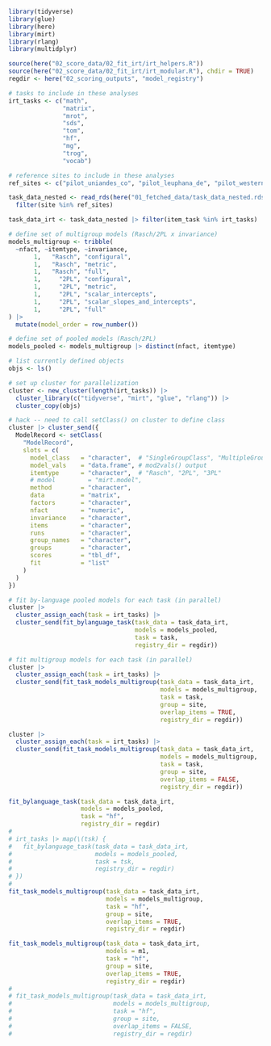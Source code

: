 ```r
library(tidyverse)
library(glue)
library(here)
library(mirt)
library(rlang)
library(multidplyr)

source(here("02_score_data/02_fit_irt/irt_helpers.R"))
source(here("02_score_data/02_fit_irt/irt_modular.R"), chdir = TRUE)
regdir <- here("02_scoring_outputs", "model_registry")

# tasks to include in these analyses
irt_tasks <- c("math",
               "matrix",
               "mrot",
               "sds",
               "tom",
               "hf",
               "mg",
               "trog",
               "vocab")

# reference sites to include in these analyses
ref_sites <- c("pilot_uniandes_co", "pilot_leuphana_de", "pilot_western_ca")

task_data_nested <- read_rds(here("01_fetched_data/task_data_nested.rds")) |>
  filter(site %in% ref_sites)

task_data_irt <- task_data_nested |> filter(item_task %in% irt_tasks)
```

```r
# define set of multigroup models (Rasch/2PL x invariance)
models_multigroup <- tribble(
  ~nfact, ~itemtype, ~invariance,
       1,   "Rasch", "configural",
       1,   "Rasch", "metric",
       1,   "Rasch", "full",
       1,     "2PL", "configural",
       1,     "2PL", "metric",
       1,     "2PL", "scalar_intercepts",
       1,     "2PL", "scalar_slopes_and_intercepts",
       1,     "2PL", "full"
) |>
  mutate(model_order = row_number())

# define set of pooled models (Rasch/2PL)
models_pooled <- models_multigroup |> distinct(nfact, itemtype)
```

```r
# list currently defined objects
objs <- ls()

# set up cluster for parallelization
cluster <- new_cluster(length(irt_tasks)) |>
  cluster_library(c("tidyverse", "mirt", "glue", "rlang")) |>
  cluster_copy(objs)

# hack -- need to call setClass() on cluster to define class 
cluster |> cluster_send({
  ModelRecord <- setClass(
    "ModelRecord",
    slots = c(
      model_class   = "character",  # "SingleGroupClass", "MultipleGroupClass"
      model_vals    = "data.frame", # mod2vals() output
      itemtype      = "character",  # "Rasch", "2PL", "3PL"
      # model         = "mirt.model",
      method        = "character",
      data          = "matrix",
      factors       = "character",
      nfact         = "numeric",
      invariance    = "character",
      items         = "character",
      runs          = "character",
      group_names   = "character",
      groups        = "character",
      scores        = "tbl_df",
      fit           = "list"
    )
  )
})

# fit by-language pooled models for each task (in parallel)
cluster |>
  cluster_assign_each(task = irt_tasks) |>
  cluster_send(fit_bylanguage_task(task_data = task_data_irt,
                                   models = models_pooled,
                                   task = task,
                                   registry_dir = regdir))

# fit multigroup models for each task (in parallel)
cluster |>
  cluster_assign_each(task = irt_tasks) |>
  cluster_send(fit_task_models_multigroup(task_data = task_data_irt,
                                          models = models_multigroup,
                                          task = task,
                                          group = site,
                                          overlap_items = TRUE,
                                          registry_dir = regdir))

cluster |>
  cluster_assign_each(task = irt_tasks) |>
  cluster_send(fit_task_models_multigroup(task_data = task_data_irt,
                                          models = models_multigroup,
                                          task = task,
                                          group = site,
                                          overlap_items = FALSE,
                                          registry_dir = regdir))
```

```r
fit_bylanguage_task(task_data = task_data_irt,
                    models = models_pooled,
                    task = "hf",
                    registry_dir = regdir)
# 
# irt_tasks |> map(\(tsk) {
#   fit_bylanguage_task(task_data = task_data_irt,
#                       models = models_pooled,
#                       task = tsk,
#                       registry_dir = regdir)
# })
# 
fit_task_models_multigroup(task_data = task_data_irt,
                           models = models_multigroup,
                           task = "hf",
                           group = site,
                           overlap_items = TRUE,
                           registry_dir = regdir)

fit_task_models_multigroup(task_data = task_data_irt,
                           models = m1,
                           task = "hf",
                           group = site,
                           overlap_items = TRUE,
                           registry_dir = regdir)
# 
# fit_task_models_multigroup(task_data = task_data_irt,
#                            models = models_multigroup,
#                            task = "hf",
#                            group = site,
#                            overlap_items = FALSE,
#                            registry_dir = regdir)
```
